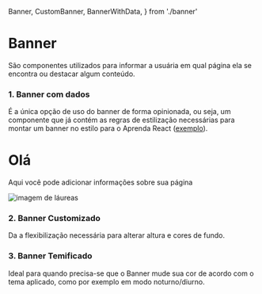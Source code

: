 
  Banner,
  CustomBanner,
  BannerWithData,
} from './banner'

<Meta title="Fundo|Banner" component={BannerWithData} />

# Banner
São componentes utilizados para informar a usuária em qual página ela se encontra ou destacar algum conteúdo.


### 1. Banner com dados
É a única opção de uso do banner de forma opinionada, ou seja, um componente que já contém as regras de estilização necessárias para montar um banner no estilo para o Aprenda React (<a target="_blank" href="https://www.aprendareact.com.br/perfil">exemplo</a>).

<Preview>
  <Story name="Com dados">
    <BannerWithData
      height={220}
      colors={['#e8e8e8', '#f3f3f3']}
      imageWidth={[130, 270]}
    >
      <div>
        <h1>Olá</h1>
        <p>
          Aqui você pode adicionar informações sobre sua página
        </p>
      </div>
      <div>
        <img src={'https://www.aprendareact.com.br/static/laurel.svg'} alt='imagem de láureas' />
      </div>
    </BannerWithData>
  </Story>
</Preview>

### 2. Banner Customizado
Da a flexibilização necessária para alterar altura e cores de fundo.

<Preview>
  <Story name="Customizado">
    <CustomBanner height={220} colors={['#e8e8e8', '#f3f3f3']} />
  </Story>
</Preview>

### 3. Banner Temificado
Ideal para quando precisa-se que o Banner mude sua cor de acordo com o tema aplicado, como por exemplo em modo noturno/diurno.

<Preview>
  <Story name="Temificado">
    <Banner></Banner>
  </Story>
</Preview>
